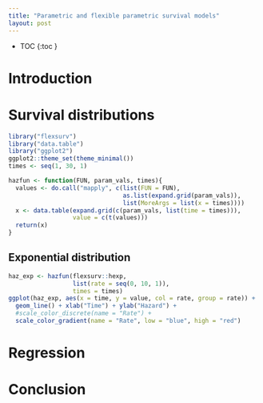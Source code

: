 ```yaml
---
title: "Parametric and flexible parametric survival models"
layout: post
---
```

* TOC
{:toc }


# Introduction

# Survival distributions 
```r
library("flexsurv")
library("data.table")
library("ggplot2")
ggplot2::theme_set(theme_minimal())
times <- seq(1, 30, 1)
```

```r
hazfun <- function(FUN, param_vals, times){
  values <- do.call("mapply", c(list(FUN = FUN),
                                as.list(expand.grid(param_vals)),
                                list(MoreArgs = list(x = times))))
  x <- data.table(expand.grid(c(param_vals, list(time = times))),
                  value = c(t(values)))
  return(x)
}
```

## Exponential distribution
```r
haz_exp <- hazfun(flexsurv::hexp, 
                  list(rate = seq(0, 10, 1)),
                  times = times)
ggplot(haz_exp, aes(x = time, y = value, col = rate, group = rate)) +
  geom_line() + xlab("Time") + ylab("Hazard") +
  #scale_color_discrete(name = "Rate") +
  scale_color_gradient(name = "Rate", low = "blue", high = "red")
```



# Regression 

# Conclusion




